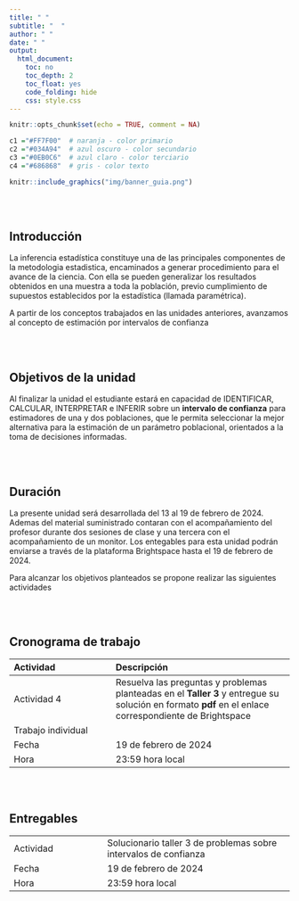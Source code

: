 ```yaml
---
title: " "
subtitle: "  "
author: " "
date: " "
output:
  html_document:
    toc: no
    toc_depth: 2
    toc_float: yes
    code_folding: hide
    css: style.css
---
```



```r
knitr::opts_chunk$set(echo = TRUE, comment = NA)

c1 ="#FF7F00"  # naranja - color primario 
c2 ="#034A94"  # azul oscuro - color secundario
c3 ="#0EB0C6"  # azul claro - color terciario
c4 ="#686868"  # gris - color texto
```


```r
knitr::include_graphics("img/banner_guia.png")
```


<br/><br/>

## **Introducción**

La inferencia estadística constituye una de las principales componentes de la metodologia estadistica, encaminados a generar procedimiento para el avance de la ciencia. Con ella se pueden generalizar los resultados obtenidos en una muestra a toda la población, previo cumplimiento de supuestos establecidos por la estadística (llamada paramétrica).

A partir de los conceptos trabajados en las unidades anteriores, avanzamos al concepto de estimación por intervalos de confianza

<br/><br/>

## **Objetivos de la unidad**

Al finalizar la unidad el estudiante estará en capacidad de IDENTIFICAR, CALCULAR, INTERPRETAR e INFERIR sobre un **intervalo de confianza** para estimadores de una y dos poblaciones, que le permita seleccionar la mejor alternativa para la estimación de un parámetro poblacional, orientados a la toma de decisiones  informadas.

<br/><br/>



## **Duración**

La presente  unidad será desarrollada del 13 al 19 de febrero de 2024. Ademas del material suministrado  contaran con el acompañamiento del profesor durante dos sesiones de clase  y una tercera con el acompañamiento de un monitor. Los entegables para esta unidad podrán enviarse a través de la plataforma Brightspace hasta el  19 de febrero de 2024. 

Para alcanzar los objetivos planteados se propone realizar las siguientes actividades

<br/><br/>

## **Cronograma de trabajo**

|Actividad           | Descripción                       | 
|:-------------------|:----------------------------------|
|Actividad 4          | Resuelva las preguntas y problemas planteadas en  el  **Taller 3** y entregue su solución  en formato  **pdf** en el enlace correspondiente de  Brightspace|
|Trabajo individual |                                    |
|Fecha              | 19 de febrero de 2024              |
|Hora               | 23:59 hora local                   |


<br/><br/>

## **Entregables** 

|               |                              | 
|:--------------|:-----------------------------|
| Actividad     | Solucionario taller 3 de problemas sobre intervalos de confianza| 
|Fecha          | 19  de febrero de 2024       |
|Hora           | 23:59 hora local             |



<br/><br/><br/><br/>



